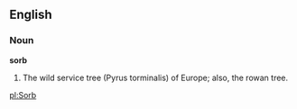 ==English==

===Noun===

'''sorb'''

#The wild service tree (Pyrus torminalis) of Europe; also, the rowan tree.

[[pl:Sorb]]